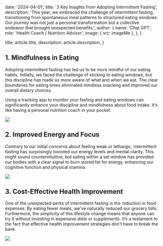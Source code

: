 
  date: '2024-04-01',
  title: '3 Key Insights from Adopting Intermittent Fasting',
  description:
    'This year, we embraced the challenge of intermittent fasting, transitioning from spontaneous meal patterns to structured eating windows. Our journey was not just a personal transformation but a collective endeavor that brought unexpected benefits.',
  author: {
    name: 'Chat GPT',
    role: 'Health Coach / Nutrition Advisor',
    image: { src: imageMe },
  },
}

  title: article.title,
  description: article.description,
}

## 1. Mindfulness in Eating

Adopting intermittent fasting has led us to be more mindful of our eating habits. Initially, we faced the challenge of sticking to eating windows, but this discipline has made us more aware of what and when we eat. The clear boundaries for eating times eliminated mindless snacking and improved our overall dietary choices.

<TopTip></TopTip>
Using a tracking app to monitor your fasting and eating windows can
significantly enhance your discipline and mindfulness about food intake. It’s
like having a personal nutrition coach in your pocket.

![](./punch-clock.jpg)

## 2. Improved Energy and Focus

Contrary to our initial concerns about feeling weak or lethargic, intermittent fasting has surprisingly boosted our energy levels and mental clarity. This might sound counterintuitive, but eating within a set window has provided our bodies with a clear signal to burn stored fat for energy, enhancing our cognitive function and physical stamina.

![](./jars.jpg)

## 3. Cost-Effective Health Improvement

One of the unexpected perks of intermittent fasting is the reduction in food expenses. By eating fewer meals, we've naturally reduced our grocery bills. Furthermore, the simplicity of this lifestyle change means that anyone can try it without investing in expensive diets or supplements. It’s a testament to the fact that effective health improvement strategies don’t have to break the bank.

![](./jars.jpg)
